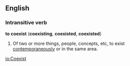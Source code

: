 ==English==
===Intransitive verb===
'''to coexist''' ('''coexisting''', '''coexisted''', '''coexisted''')

#Of two or more things, people, concepts, etc, to exist [[contemporaneously]] or in the same area.

[[io:Coexist]]